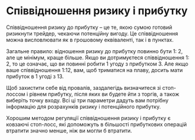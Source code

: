 
# Співвідношення ризику і прибутку

Співвідношення ризику до прибутку – це те, якою сумою готовий ризикнути трейдер, чекаючи потенційну вигоду. Це співвідношення можна висловлювати як в грошовому еквіваленті, так і в пунктах.

Загальне правило: відношення ризику до прибутку повинно бути 1: 2, але це мінімум, краще більше. Якщо ви дотримуєтеся співвідношення 1: 2, то це означає, що ви повинні робити 1 угоду з прибутком 3. Але якщо ваше співвідношення 1:12, вам, щоб триматися на плаву, досить мати прибуток в 1 угоді з 13.

Щоб захистити себе від провалів, заздалегідь визначитеся зі стоп-лоссом і рівнем прибутку, після яких ви будете йти з торгів, а також виберіть точку входу. Всі ці три параметри дадуть вам потрібну інформацію для розрахунків ризику і потенційного прибутку.

Хорошим методом регуляції співвідношення ризику і прибутку є ковзаючі стоп-лосс, які допоможуть в більшості прибуткових операцій втратити значно менше, ніж ви могли б втратити.